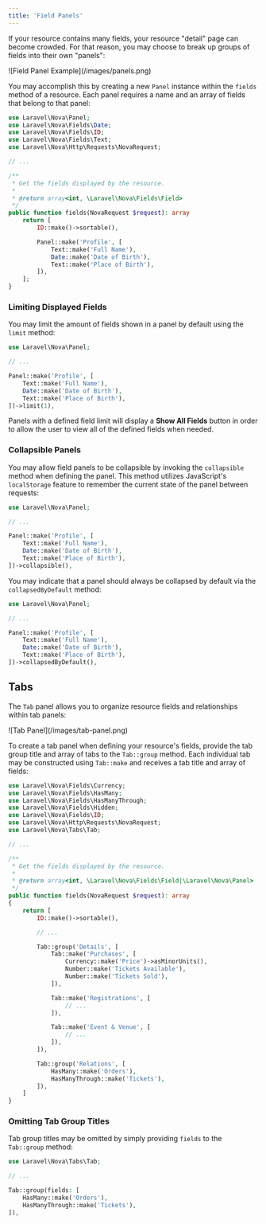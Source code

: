 ```yaml
---
title: 'Field Panels'
---
```


If your resource contains many fields, your resource "detail" page can become crowded. For that reason, you may choose to break up groups of fields into their own "panels":

<Frame>
    ![Field Panel Example](/images/panels.png)
</Frame>

You may accomplish this by creating a new `Panel` instance within the `fields` method of a resource. Each panel requires a name and an array of fields that belong to that panel:

```php app/Nova/~Resource.php {1,18-22}
use Laravel\Nova\Panel;
use Laravel\Nova\Fields\Date;
use Laravel\Nova\Fields\ID;
use Laravel\Nova\Fields\Text;
use Laravel\Nova\Http\Requests\NovaRequest;

// ...

/**
 * Get the fields displayed by the resource.
 *
 * @return array<int, \Laravel\Nova\Fields\Field>
 */
public function fields(NovaRequest $request): array
    return [
        ID::make()->sortable(),

        Panel::make('Profile', [
            Text::make('Full Name'),
            Date::make('Date of Birth'),
            Text::make('Place of Birth'),
        ]),
    ];
}
```

### Limiting Displayed Fields

You may limit the amount of fields shown in a panel by default using the `limit` method:

```php {9}
use Laravel\Nova\Panel;

// ...

Panel::make('Profile', [
    Text::make('Full Name'),
    Date::make('Date of Birth'),
    Text::make('Place of Birth'),
])->limit(1),
```

Panels with a defined field limit will display a **Show All Fields** button in order to allow the user to view all of the defined fields when needed.

### Collapsible Panels

You may allow field panels to be collapsible by invoking the `collapsible` method when defining the panel. This method utilizes JavaScript's `localStorage` feature to remember the current state of the panel between requests:

```php {9}
use Laravel\Nova\Panel;

// ...

Panel::make('Profile', [
    Text::make('Full Name'),
    Date::make('Date of Birth'),
    Text::make('Place of Birth'),
])->collapsible(),
```

You may indicate that a panel should always be collapsed by default via the `collapsedByDefault` method:

```php {9}
use Laravel\Nova\Panel;

// ...

Panel::make('Profile', [
    Text::make('Full Name'),
    Date::make('Date of Birth'),
    Text::make('Place of Birth'),
])->collapsedByDefault(),
```

## Tabs

The `Tab` panel allows you to organize resource fields and relationships within tab panels:

<Frame>
![Tab Panel](/images/tab-panel.png)
</Frame>

To create a tab panel when defining your resource's fields, provide the tab group title and array of tabs to the `Tab::group` method. Each individual tab may be constructed using `Tab::make` and receives a tab title and array of fields:

```php app/Nova/Event.php {5,23-42}
use Laravel\Nova\Fields\Currency;
use Laravel\Nova\Fields\HasMany;
use Laravel\Nova\Fields\HasManyThrough;
use Laravel\Nova\Fields\Hidden;
use Laravel\Nova\Fields\ID;
use Laravel\Nova\Http\Requests\NovaRequest;
use Laravel\Nova\Tabs\Tab;

// ...

/**
 * Get the fields displayed by the resource.
 *
 * @return array<int, \Laravel\Nova\Fields\Field|\Laravel\Nova\Panel>
 */
public function fields(NovaRequest $request): array
{
    return [
        ID::make()->sortable(),

        // ...

        Tab::group('Details', [
            Tab::make('Purchases', [
                Currency::make('Price')->asMinorUnits(),
                Number::make('Tickets Available'),
                Number::make('Tickets Sold'),
            ]),

            Tab::make('Registrations', [
                // ...
            ]),

            Tab::make('Event & Venue', [
                // ...
            ]),
        ]),

        Tab::group('Relations', [
            HasMany::make('Orders'),
            HasManyThrough::make('Tickets'),
        ]),
    ]
}
```

### Omitting Tab Group Titles

Tab group titles may be omitted by simply providing `fields` to the `Tab::group` method:

```php
use Laravel\Nova\Tabs\Tab;

// ...

Tab::group(fields: [
    HasMany::make('Orders'),
    HasManyThrough::make('Tickets'),
]),
```
